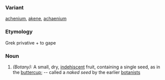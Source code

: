 ===Variant===
[[achenium]], [[akene]], [[achaenium]]
===Etymology===
Grek privative + to gape
===Noun===
#''(Botany):'' A small, dry, [[indehiscent]] fruit, containing a single seed, as in the [[buttercup]]; -- called a ''naked seed'' by the earlier [[botanists]]